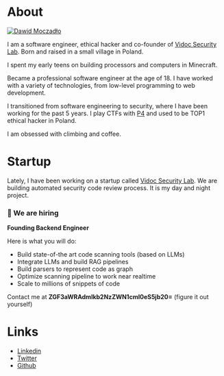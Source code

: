 
# About

<a href="https://twitter.com/kannthu1" target="_blank">
  <Image
    src="/images/dawid.png"
    alt="Dawid Moczadło"
    className="rounded-full bg-gray-100 block mt-2 mb-5 mx-auto sm:float-right sm:ml-5 sm:mb-5 grayscale hover:grayscale-0"
    unoptimized
    width={160}
    height={160}
    priority
  />
</a>

I am a software engineer, ethical hacker and co-founder of [Vidoc Security Lab](https://www.vidocsecurity.com). Born and raised in a small village in Poland.

I spent my early teens on building processors and computers in Minecraft.

Became a professional software engineer at the age of 18. I have worked with a variety of technologies, from low-level programming to web development.

I transitioned from software engineering to security, where I have been working for the past 5 years. I play CTFs with [P4](https://ctftime.org/team/5152/) and used to be TOP1 ethical hacker in Poland.

I am obsessed with climbing and coffee.

# Startup

Lately, I have been working on a startup called [Vidoc Security Lab](https://www.vidocsecurity.com). We are building automated security code review process. It is my day and night project.

### 🚀 We are hiring

<Callout>

**Founding Backend Engineer**

Here is what you will do:

- Build state-of-the art code scanning tools (based on LLMs)
- Integrate LLMs and build RAG pipelines
- Build parsers to represent code as graph
- Optimize scanning pipeline to work near realtime
- Scale to millions of snippets of code

Contact me at **ZGF3aWRAdmlkb2NzZWN1cml0eS5jb20=** (figure it out yourself)

</Callout>

# Links

- [Linkedin](https://www.linkedin.com/in/dawid-moczadlo/)
- [Twitter](https://twitter.com/kannthu1)
- [Github](https://github.com/kannthu)
